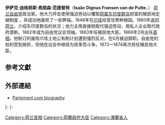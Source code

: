 {{Infobox Prime Minister
| name        = 伊萨克·迪格努斯·弗朗森·范德普特<br>Isaäc Dignus Fransen van de Putte
| image       = Van der Putte.jpg
| office      = [[荷兰首相|荷兰首相]]
| term_start  = 1866年2月10日
| term_end    = 1866年6月1日
| monarch     = [[威廉三世_(荷兰)|威廉三世]]
| predecessor = [[约翰·鲁道夫·托尔贝克|约翰·鲁道夫·托尔贝克]]
| successor   = [[朱利斯·范祖伊伦·范尼耶韦尔特|朱利斯·范祖伊伦·范尼耶韦尔特]]
| birthname   = 
| birth_date  = {{Birth date|1822|3|22|df=y}}
| birth_place = [[荷兰|荷兰]][[胡斯|胡斯]](Goes)
| death_date  = {{Death date and age|1902|3|3|1822|3|22|df=y}}
| death_place = [[荷兰|荷兰]][[海牙|海牙]]
| party       = 
| spouse      = 
| alma_mater  = 
| occupation  = 
| religion    = 
}}
'''伊萨克·迪格努斯·弗朗森·范德普特'''（'''Isaäc Dignus Fransen van de Putte'''，{{bd|1822年|3月22日|1902年|3月3日|}}）  [[荷兰自由党|荷兰自由党]]政治家。他大力抨击使用强迫劳动以攫取[[荷属东印度群岛|荷属东印度群岛]]财富的殖民地定植制度 ，并成功地废除了一些弊端。1848年在[[爪哇|爪哇]]经营甘蔗种植园。1860年返回[[荷兰|荷兰]]，介绍东印度群岛的状况；他力主用直接税取代强迫劳动、用私人企业取代政府垄断。1862年成为自由党议会领袖。1863年任殖民地大臣。1866年2月出任[[首相|首相]]。他制订的废除爪哇土地公有制计划遭到强烈反对，在6月被迫辞职。自由党的权利受到挫折，但他在议会中继续为改革而斗争。1872—1874再次担任殖民地大臣。

== 参考文獻 ==
{{1911}}
==外部連結==
* {{nl}} [http://www.parlement.com/id/vg09ll0s6rz8/i_d_fransen_van_de_putte Parlement.com biography] {{WebCite|url=https://www.webcitation.org/6EMVbiJyt?url=http://www.parlement.com/id/vg09ll0s6rz8/i_d_fransen_van_de_putte |date=20130211223000 |dateformat=iso }}

{{s-start}}
{{s-off}}
{{Succession box
| title  = [[荷兰首相|荷兰首相]]
| years  = 1866
| before = [[约翰·鲁道夫·托尔贝克|约翰·鲁道夫·托尔贝克]]
| after  = [[朱利斯·范祖伊伦·范尼耶韦尔特|朱利斯·范祖伊伦·范尼耶韦尔特]]<br>(Julius van Zuylen van Nijevelt)
}}
|-
{{Succession box
| title  = 殖民地大臣
| years  = 1863-1866
| before = [[海拉尔杜斯·亨利·贝茨|海拉尔杜斯·亨利·贝茨]] (临时)
| after  = 彼得·米捷尔(Pieter Mijer)
}}
|-
{{Succession box
| title  = 殖民地大臣
| years  = 1872-1874
| before = [[彼得·菲利普·范博塞|彼得·菲利普·范博塞]]<br>(Pieter Philip van Bosse) 
| after  = [[威廉·范戈尔特斯泰因·范奥尔德纳勒|威廉·范戈尔特斯泰因·范奥尔德纳勒]]<br>(Willem van Goltstein van Oldenaller)
}}
{{end}}

{{Authority control}}
{{DEFAULTSORT:Fransen van de Putte, Isaac Dignus}}
[[Category:荷兰首相|Category:荷兰首相]]
[[Category:荷蘭政府大臣|Category:荷蘭政府大臣]]
[[Category:澤蘭省人|Category:澤蘭省人]]
{{荷蘭人物小作品}}
